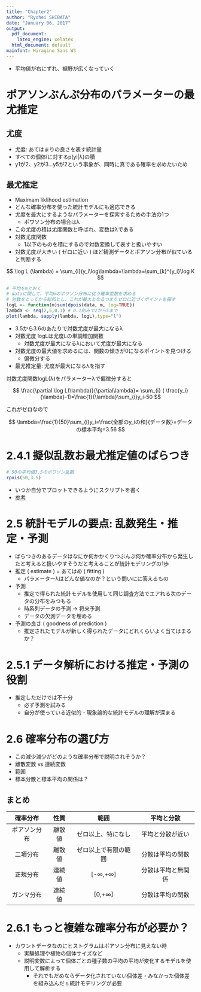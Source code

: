 ```yaml
---
title: "Chapter2"
author: "Ryohei SHIBATA"
date: "January 06, 2017"
output:
  pdf_document:
    latex_engine: xelatex
  html_document: default
mainfont: Hiragino Sans W3
---
```




* 平均値が右にずれ、裾野が広くなっていく

# ポアソンぶんぷ分布のパラメーターの最尤推定
## 尤度
* 尤度: あてはまりの良さを表す統計量
* すべての個体iに対するp(yi|λ)の積
* y1が2、y2が3...y5が2という事象が、同時に真である確率を求めたいため

## 最尤推定
* Maximam liklihood estimation
* どんな確率分布を使った統計モデルにも適応できる
* 尤度を最大にするようなパラメーターを探索するための手法の1つ
  * ポワソン分布の場合はλ
* この尤度の積は尤度関数と呼ばれ、変数はλである
* 対数尤度関数
  * 1以下のものを積にするので対数変換して表すと扱いやすい
* 対数尤度が大きい ( ゼロに近い ) ほど観測データとポアソン分布が似ていると判断する

$$
\log L (\lambda) = \sum_{i}(y_i\log\lambda=\lambda=\sum_{k}^{y_i}\log K
$$

```r
# 平均をmとおく
# dataに関して、平均mのポワソン分布に従う確率変数を求める
# 対数をとってから総和とし、これが最大となるつまりゼロに近づくポイントを探す
logL <- function(m)sum(dpois(data, m, log=TRUE))
lambda <- seq(2,5,0.1) # 0.1刻みで2から5まで
plot(lambda, sapply(lambda, logL),type="l")
```

* 3.5から3.6のあたりで対数尤度が最大になるλ
* 対数尤度 logLは尤度Lの単調増加関数
  * 対数尤度が最大になるλにおいて尤度が最大になる
* 対数尤度の最大値を求めるには、関数の傾きが0になるポイントを見つける
  * 偏微分する
* 最尤推定量: 尤度が最大になるλを指す

対数尤度関数logL(λ)をパラメーターλで偏微分すると

$$
\frac{\partial \log L(\lambda)}{\partial\lambda}= \sum_{i} ( \frac{y_i}{\lambda}-1)=\frac{1}{\lambda}\sum_{i}y_i-50
$$

これがゼロなので

$$
\lambda=\frac{1}{50}\sum_{i}y_i=\frac{全部のy_iの和}{データ数}=データの標本平均=3.56
$$


# 2.4.1 擬似乱数お最尤推定値のばらつき

```r
# 50の平均値3.5のポワソン乱数
rpois(50,3.5)
```
* いつか自分でプロットできるようにスクリプトを書く
* [参考](http://norimune.net/2510)


# 2.5 統計モデルの要点: 乱数発生・推定・予測
* ばらつきのあるデータはなにか何かかくりつぶんぷ何か確率分布から発生したと考えると扱いやすそうだと考えることが統計モデリングの1歩
* 推定 ( estimate ) = あてはめ ( fitting )
  * パラメーターλはどんな値なのか？という問いにに答えるもの
* 予測
  * 推定で得られた統計モデルを使用して同じ調査方法でエアれる次のデータの分布をみつもる
  * 時系列データの予測 -> 将来予測
  * データの欠測データを埋める
* 予測の良さ ( goodness of prediction )
  * 推定されたモデルが新しく得られたデータにどれくらいよく当てはまるか？

# 2.5.1 データ解析における推定・予測の役割
* 推定しただけでは不十分
  * 必ず予測を試みる
  * 自分が使っている近似的・現象論的な統計モデルの理解が深まる

# 2.6  確率分布の選び方
* この減少減少がどのような確率分布で説明されそうか？
* 離散変数 vs 連続変数
* 範囲
* 標本分散と標本平均の関係は？

## まとめ
確率分布|性質|範囲|平均と分散
:-:|:-:|:-:|:-:
ポアソン分布|離散値|ゼロ以上、特になし|平均と分散が近い
二項分布|離散値|ゼロ以上で有限の範囲|分散は平均の関数
正規分布|連続値|[-∞,+∞]|分散は平均と無関係
ガンマ分布|連続値|[0,+∞]|分散は平均の関数

# 2.6.1 もっと複雑な確率分布が必要か？
* カウントデータなのにヒストグラムはポアソン分布に見えない時
  * 実験処理や植物の個体サイズなど
  * 説明変数によって個体ごとの種子数の平均の平均が変化するモデルを使用して解析する
    * それでもだめならデータ化されていない個体差・みなかった個体差を組み込んだｓ統計モデリングが必要
